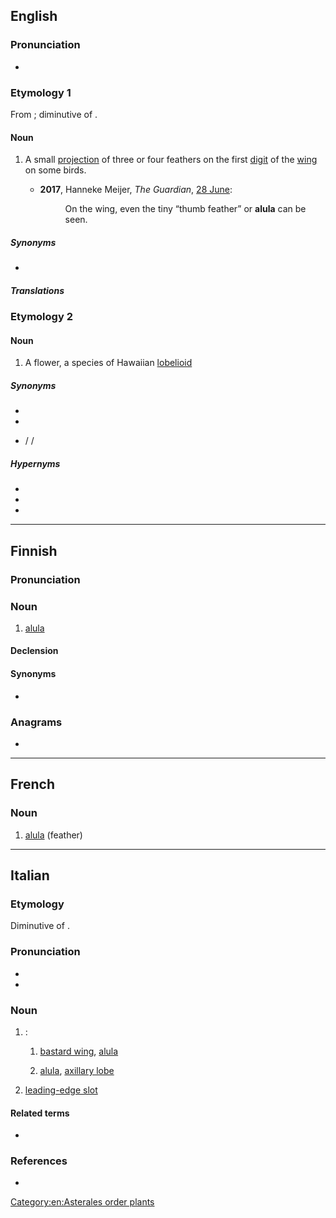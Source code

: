 {{also|álula}}
==English==
{{wikipedia}}

===Pronunciation===
* {{IPA|en|/ˈæljuːlə/}}

===Etymology 1===
From {{etyl|la|en}}; diminutive of {{m|en|ala||wing}}.

====Noun====
{{en-noun|alulae|s}}

# {{lb|en|ornithology}} A small [[projection]] of three or four feathers on the first [[digit]] of the [[wing]] on some birds. {{defdate|from 18th c.}}
#*'''2017''', Hanneke Meijer, ''The Guardian'', [https://www.theguardian.com/environment/2017/jun/28/baby-bird-amber-fossil-feathers 28 June]:
#*:On the wing, even the tiny “thumb feather” or '''alula''' can be seen.

=====Synonyms=====
*{{l|en|bastard wing}}

=====Translations=====
{{trans-see|bastard wing}}

===Etymology 2===
{{bor|en|haw|ʻŌlulu}}

====Noun====
{{en-noun}}

# A flower, a species of Hawaiian [[lobelioid]]

=====Synonyms=====
* {{l|en|vulcan palm}}
* {{l|en|cabbage on a stick}}
* {{l|mul|Brighamia insignis}} / {{l|mul|B. insignis}} / {{l|mul|insignis}}

=====Hypernyms=====
* {{l|mul|Brighamia}}
* {{l|en|lobelioid}}
* {{l|en|Hawaiian lobelioid}}

----

==Finnish==

===Pronunciation===
{{fi-pronunciation}}

===Noun===
{{fi-noun}}

# {{lb|fi|ornithology}} [[#English|alula]]

====Declension====
{{fi-decl-kulkija|alul|a}}

====Synonyms====
* {{l|fi|pikkusiipi}}

===Anagrams===
* {{anagrams|fi|a=aallu|laula}}

----

==French==
{{wikipedia|lang=fr}}

===Noun===
{{fr-noun|f}}

# [[#English|alula]] (feather)

----

==Italian==

===Etymology===
Diminutive of {{der|it|la|āla||wing}}.

===Pronunciation===
* {{it-IPA|àlula}}
* {{hyph|it|à|lu|la}}

===Noun===
{{it-noun|f}}

# {{n-g|Meanings related to [[zoology]]}}:
## {{lb|it|ornithology}} [[bastard wing]], [[#English|alula]]
## {{lb|it|entomology}} [[#English|alula]], [[axillary lobe]] {{gloss|broad lobe at the proximal posterior margin of the wing stalk of Diptera}}
# {{lb|it|aeronautics}} [[leading-edge slot]] {{gloss|aerodynamic feature of an aircraft's wing}}

====Related terms====
* {{l|it|ala}}

===References===
* {{R:it:Trec}}

[[Category:en:Asterales order plants]]